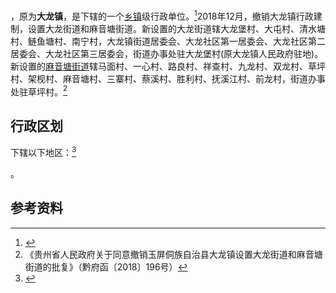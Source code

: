 {{中国乡级行政区
|景观照片文件名 = 201908 Dalong, Yuping.jpg
|景观照片描述 = 大龙热电厂
|汉语拼音 = 
|其他语言 = 
|其他语言名称 = 
|旧称 = 
|地名出处 = 
|位置图文件名 = 
|位置图描述 = 
|自定义图片= 
|建置时间 = 
|政府驻地 = 
|毗邻 = 
|总面积 = 
|总人口 = 
|总人口年份 = 
|户籍人口 = 
|户籍人口年份 = 
|常住人口 = 
|常住人口年份 = 
|人口密度 = 
|GDP = 
|GDP年份 = 
|邮政编码 = 
|电话区号 = 856
|官方网站 = 
|网站名称 = 
|52/06/22/101/000}}

'''{{PAGENAMEBASE}}'''，原为'''大龙镇'''，是{{PRC admin/fullname|52/06/22/101/000|3}}下辖的一个[[乡镇|乡镇]]级行政单位。<ref>{{PRC admin/ref sgc|{{PRC admin/parent|52/06/22/101/000}}}}</ref>2018年12月，撤销大龙镇行政建制，设置大龙街道和麻音塘街道。新设置的大龙街道辖大龙堡村、大屯村、清水塘村、鲢鱼塘村、南宁村，大龙镇街道居委会、大龙社区第一居委会、大龙社区第二居委会、大龙社区第三居委会，街道办事处驻大龙堡村(原大龙镇人民政府驻地)。新设置的[[麻音塘街道|麻音塘街道]]辖马面村、一心村、路良村、祥查村、九龙村、双龙村、草坪村、架枧村、麻音塘村、三寨村、蔡溪村、胜利村、抚溪江村、前龙村，街道办事处驻草坪村。<ref>《贵州省人民政府关于同意撤销玉屏侗族自治县大龙镇设置大龙街道和麻音塘街道的批复》（黔府函〔2018〕196号）</ref>

== 行政区划 ==
{{PAGENAMEBASE}}下辖以下地区：<ref>{{PRC admin/ref sgc|52/06/22/101/000}}</ref>

{{PRC admin/children|52/06/22/101/000}}。

== 参考资料 ==
{{reflist}}

{{行政区划小作品}}
{{PRC admin/navcat|52/06/22/101/000}}